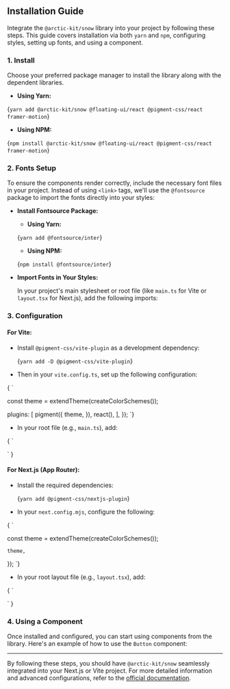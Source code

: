 
## Installation Guide

Integrate the `@arctic-kit/snow` library into your project by following these steps. This guide covers installation via both `yarn` and `npm`, configuring styles, setting up fonts, and using a component.

### 1. Install

Choose your preferred package manager to install the library along with the dependent libraries.

- **Using Yarn:**

<CodeBlockSection>{`yarn add @arctic-kit/snow @floating-ui/react @pigment-css/react framer-motion`}</CodeBlockSection>

- **Using NPM:**

<CodeBlockSection>{`npm install @arctic-kit/snow @floating-ui/react @pigment-css/react framer-motion`}</CodeBlockSection>

### 2. Fonts Setup

To ensure the components render correctly, include the necessary font files in your project. Instead of using `<link>` tags, we'll use the `@fontsource` package to import the fonts directly into your styles:

- **Install Fontsource Package:**

  - **Using Yarn:**

  <CodeBlockSection>{`yarn add @fontsource/inter`}</CodeBlockSection>

  - **Using NPM:**

  <CodeBlockSection>{`npm install @fontsource/inter`}</CodeBlockSection>

- **Import Fonts in Your Styles:**

  In your project's main stylesheet or root file (like `main.ts` for Vite or `layout.tsx` for Next.js), add the following imports:

  <FontImportStep />

### 3. Configuration

#### **For Vite:**

- Install `@pigment-css/vite-plugin` as a development dependency:

  <CodeBlockSection>{`yarn add -D @pigment-css/vite-plugin`}</CodeBlockSection>

- Then in your `vite.config.ts`, set up the following configuration:

<CodeBlockSection>
{
`

const theme = extendTheme(createColorSchemes());

  plugins: [
    pigment({
      theme,
    }),
    react(),
  ],
});
`}

</CodeBlockSection>

- In your root file (e.g., `main.ts`), add:

<CodeBlockSection>
{
`
  

`
}

</CodeBlockSection>

#### **For Next.js (App Router):**

- Install the required dependencies:

  <CodeBlockSection>{`yarn add @pigment-css/nextjs-plugin`}</CodeBlockSection>

- In your `next.config.mjs`, configure the following:

<CodeBlockSection>
{
`

const theme = extendTheme(createColorSchemes());

    theme,
  });
`}

</CodeBlockSection>

- In your root layout file (e.g., `layout.tsx`), add:

<CodeBlockSection>
{
`
  

`
}

</CodeBlockSection>

### 4. Using a Component

Once installed and configured, you can start using components from the library. Here's an example of how to use the `Button` component:

<Example />

---

By following these steps, you should have `@arctic-kit/snow` seamlessly integrated into your Next.js or Vite project. For more detailed information and advanced configurations, refer to the [official documentation](https://github.com/arctic-design/arctic-kit).
